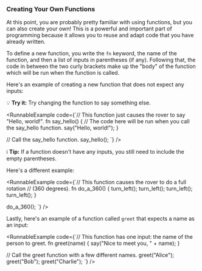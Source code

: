 
### Creating Your Own Functions

At this point, you are probably pretty familiar with using functions, but you
can also create your own! This is a powerful and important part of programming
because it allows you to reuse and adapt code that you have already written.

To define a new function, you write the `fn` keyword, the name of the function,
and then a list of inputs in parentheses (if any). Following that, the
code in between the two curly brackets make up the "body" of the function which
will be run when the function is called.

Here's an example of creating a new function that does not expect any inputs:

💡 **Try it:** Try changing the function to say something else.

<RunnableExample
  code={`// This function just causes the rover to say "Hello, world!".
fn say_hello() {
  // The code here will be run when you call the say_hello function.
  say("Hello, world!");
}

// Call the say_hello function.
say_hello();
`}
/>

ℹ️ **Tip:** If a function doesn't have any inputs, you still need to include
the empty parentheses.

Here's a different example:

<RunnableExample
  code={`// This function causes the rover to do a full rotation
// (360 degrees).
fn do_a_360() {
  turn_left();
  turn_left();
  turn_left();
  turn_left();
}

do_a_360();
`}
/>

Lastly, here's an example of a function called `greet` that expects a name
as an input:

<RunnableExample
  code={`// This function has one input: the name of the person to greet.
fn greet(name) {
  say("Nice to meet you, " + name);
}

// Call the greet function with a few different names.
greet("Alice");
greet("Bob");
greet("Charlie");
`}
/>
